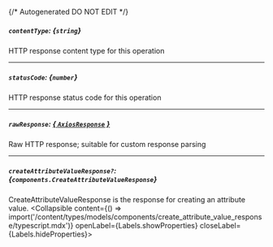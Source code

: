 {/* Autogenerated DO NOT EDIT  */}

##### `contentType`: *{`string`}*
HTTP response content type for this operation

---
##### `statusCode`: *{`number`}*
HTTP response status code for this operation

---
##### `rawResponse`: [*{ `AxiosResponse` }*](https://axios-http.com/docs/res_schema)
Raw HTTP response; suitable for custom response parsing

---
##### `createAttributeValueResponse?`: *{`components.CreateAttributeValueResponse`}*
CreateAttributeValueResponse is the response for creating an attribute value.
<Collapsible content={() => import('/content/types/models/components/create_attribute_value_response/typescript.mdx')} openLabel={Labels.showProperties} closeLabel={Labels.hideProperties}>
</Collapsible>


